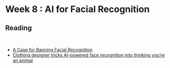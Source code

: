 # Week 8 : AI for Facial Recognition

## Reading
<br>

- [A Case for Banning Facial Recognition](https://www.nytimes.com/2020/06/09/technology/facial-recognition-software.html)
- [Clothing designer tricks AI-powered face recognition into thinking you’re an animal](https://nypost.com/2023/01/25/clothing-designer-tricks-ai-powered-face-recognition/)
